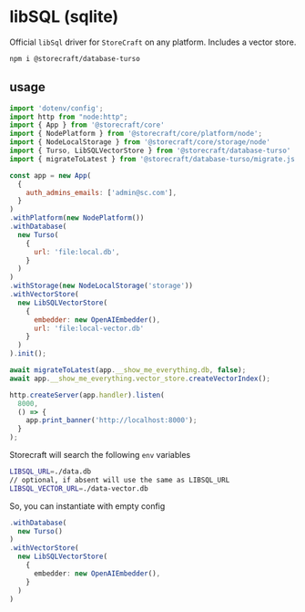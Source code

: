 # libSQL (sqlite)

Official `libSql` driver for `StoreCraft` on any platform.
Includes a vector store.

```bash
npm i @storecraft/database-turso
```

## usage

```js
import 'dotenv/config';
import http from "node:http";
import { App } from '@storecraft/core'
import { NodePlatform } from '@storecraft/core/platform/node';
import { NodeLocalStorage } from '@storecraft/core/storage/node'
import { Turso, LibSQLVectorStore } from '@storecraft/database-turso'
import { migrateToLatest } from '@storecraft/database-turso/migrate.js'

const app = new App(
  {
    auth_admins_emails: ['admin@sc.com'],
  }
)
.withPlatform(new NodePlatform())
.withDatabase(
  new Turso(
    { 
      url: 'file:local.db',
    }
  )
)
.withStorage(new NodeLocalStorage('storage'))
.withVectorStore(
  new LibSQLVectorStore(
    {
      embedder: new OpenAIEmbedder(),
      url: 'file:local-vector.db'
    }
  )
).init();

await migrateToLatest(app.__show_me_everything.db, false);
await app.__show_me_everything.vector_store.createVectorIndex();

http.createServer(app.handler).listen(
  8000,
  () => {
    app.print_banner('http://localhost:8000');
  }
); 

```


Storecraft will search the following `env` variables

```bash
LIBSQL_URL=./data.db
// optional, if absent will use the same as LIBSQL_URL
LIBSQL_VECTOR_URL=./data-vector.db
```

So, you can instantiate with empty config

```ts
.withDatabase(
  new Turso()
)
.withVectorStore(
  new LibSQLVectorStore(
    {
      embedder: new OpenAIEmbedder(),
    }
  )
)
```
